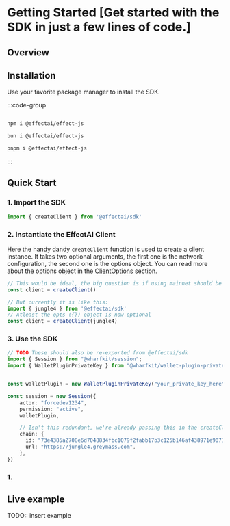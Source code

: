 # Getting Started [Get started with the SDK in just a few lines of code.]

## Overview

## Installation

Use your favorite package manager to install the SDK.

  :::code-group

  ```bash [npm]

  npm i @effectai/effect-js
  ```

  ```bash [bun]
  bun i @effectai/effect-js
  ```

  ```bash [pnpm]
  pnpm i @effectai/effect-js
  ```
  :::
## Quick Start

### 1. Import the SDK

```typescript
import { createClient } from '@effectai/sdk'
```

### 2. Instantiate the EffectAI Client

Here the handy dandy `createClient` function is used to create a client instance.
It takes two optional arguments, the first one is the network configuration, the second one is the options object.
You can read more about the options object in the [ClientOptions](#client-options) section.

```typescript
// This would be ideal, the big question is if using mainnet should be explicitly passed or not.
const client = createClient()

// But currently it is like this:
import { jungle4 } from '@effectai/sdk'
// Atleast the opts ({}) object is now optional
const client = createClient(jungle4)
```


### 3. Use the SDK

```typescript
// TODO These should also be re-exported from @effectai/sdk
import { Session } from "@wharfkit/session";
import { WalletPluginPrivateKey } from "@wharfkit/wallet-plugin-privatekey"


const walletPlugin = new WalletPluginPrivateKey("your_private_key_here")

const session = new Session({
    actor: "forcedev1234",
    permission: "active",
    walletPlugin,

    // Isn't this redundant, we're already passing this in the createClient function
    chain: {
      id: "73e4385a2708e6d7048834fbc1079f2fabb17b3c125b146af438971e90716c4d",
      url: "https://jungle4.greymass.com",
    },
})
```

### 1.

## Live example

TODO:: insert example

